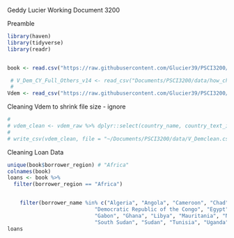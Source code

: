 Geddy Lucier
Working Document 3200 


Preamble
```r
library(haven)
library(tidyverse)
library(readr)


book <- read.csv("https://raw.githubusercontent.com/Glucier39/PSCI3200/refs/heads/main/data/Book2.csv?token=GHSAT0AAAAAADAAVNNLCXYNOJRKH4PQP6QGZ7ENAIA") # China Loan Data

 # V_Dem_CY_Full_Others_v14 <- read_csv("Documents/PSCI3200/data/how_china_lends_dataset_version_1_0__test/V-Dem-CY-FullOthers-v14_csv_YyKfizl/V-Dem-CY-Full+Others-v14.csv")
 # 
Vdem <- read_csv("https://raw.githubusercontent.com/Glucier39/PSCI3200/refs/heads/main/data/V_Demclean.csv?token=GHSAT0AAAAAADAAVNNKZ3FW4S7XU5XPTDYIZ7EM6SA")

```


Cleaning Vdem to shrink file size - ignore 
```r
# 
# vdem_clean <- vdem_raw %>% dplyr::select(country_name, country_text_id, year, v2x_corr, v2x_execorr, v2x_pubcorr)
# 
# write_csv(vdem_clean, file = "~/Documents/PSCI3200/data/V_Demclean.csv")

```

Cleaning Loan Data
```r

unique(book$borrower_region) # "Africa" 
colnames(book)
loans <- book %>% 
  filter(borrower_region == "Africa") 


    filter(borrower_name %in% c("Algeria", "Angola", "Cameroon", "Chad", "Congo", 
                            "Democratic Republic of the Congo", "Egypt", "Equatorial Guinea",
                            "Gabon", "Ghana", "Libya", "Mauritania", "Nigeria",
                            "South Sudan", "Sudan", "Tunisia", "Uganda")) # filter for Africa 
loans


```


